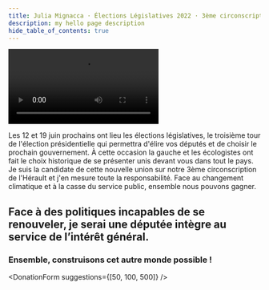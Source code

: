 ```yaml
---
title: Julia Mignacca · Élections Législatives 2022 · 3ème circonscription de l'Hérault
description: my hello page description
hide_table_of_contents: true
---
```



<Video
  src="https://peertube.noussommes.org/videos/embed/558f692d-464b-4ec5-b791-622811261a62?subtitle=fr&autoplay=0&warningTitle=0&peertubeLink=0"
  title="Décidons l'Hérault"
/>

<Title variant="primary">
  Candidate de la nouvelle union populaire écologique et sociale
</Title>
Les 12 et 19 juin prochains ont lieu les élections législatives, le troisième tour
de l'élection présidentielle qui permettra d'élire vos députés et de choisir le prochain
gouvernement. À cette occasion la gauche et les écologistes ont fait le choix historique
de se présenter unis devant vous dans tout le pays. Je suis la candidate de cette
nouvelle union sur notre 3ème circonscription de l'Hérault et j'en mesure toute la
responsabilité. Face au changement climatique et à la casse du service public, ensemble
nous pouvons gagner.

## Face à des politiques incapables de se renouveler, je serai une députée intègre au service de l’intérêt général.

### Ensemble, construisons cet autre monde possible !

<DonationForm suggestions={[50, 100, 500]} />
<Calendar />
